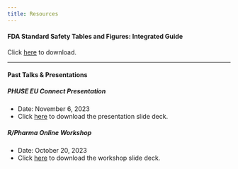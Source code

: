 ```yaml
---
title: Resources
---
```


#### FDA Standard Safety Tables and Figures: Integrated Guide

Click [here](assets/resources/FDA-STF-IG-2022-N-1961-0002.pdf) to download.

---

#### Past Talks & Presentations

##### PHUSE EU Connect Presentation

- Date: November 6, 2023
- Click [here](assets/resources/falcon_PHUSE_EU_2023.pptx) to download the presentation slide deck.

##### R/Pharma Online Workshop

- Date: October 20, 2023
- Click [here](assets/resources/falcon_RinPharma_Workshop_2023.pptx) to download the workshop slide deck.
